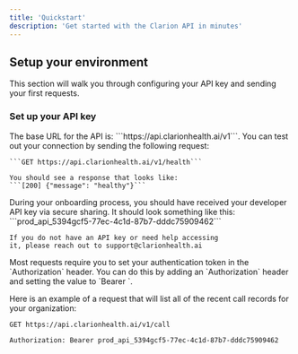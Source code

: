 ```yaml
---
title: 'Quickstart'
description: 'Get started with the Clarion API in minutes'
---
```


## Setup your environment

This section will walk you through configuring your API key and sending your first requests.

### Set up your API key

<AccordionGroup>
<Accordion icon='code' title='Sending your first request'>
    The base URL for the API is: ```https://api.clarionhealth.ai/v1```. You can test out your connection by sending the following request:

    ```GET https://api.clarionhealth.ai/v1/health```

    You should see a response that looks like:
    ```[200] {"message": "healthy"}```

  </Accordion>
  <Accordion icon='key' title='Get your API key'>
    During your onboarding process, you should have received your developer API
    key via secure sharing. It should look something like this: ```prod_api_5394gcf5-77ec-4c1d-87b7-dddc75909462```

    If you do not have an API key or need help accessing
    it, please reach out to support@clarionhealth.ai

  </Accordion>

  <Accordion icon='lock' title='Using Protected Routes'>
    Most requests require you to set your authentication token in the `Authorization` header. You can do this by adding an `Authorization` header and setting the value to `Bearer <your_auth_token>`.

Here is an example of a request that will list all of the recent call records for your organization:

`GET https://api.clarionhealth.ai/v1/call`

`Authorization: Bearer prod_api_5394gcf5-77ec-4c1d-87b7-dddc75909462`

  </Accordion>
  
  
</AccordionGroup>
